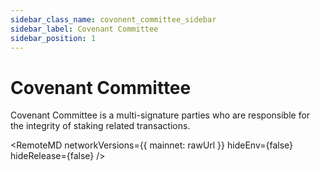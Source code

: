 ```yaml
---
sidebar_class_name: covonent_committee_sidebar
sidebar_label: Covenant Committee
sidebar_position: 1
---
```


# Covenant Committee

Covenant Committee is a multi-signature parties who are responsible for the 
integrity of staking related transactions.



<RemoteMD
  networkVersions={{
    mainnet: rawUrl
  }}
  hideEnv={false}
  hideRelease={false}
/>

